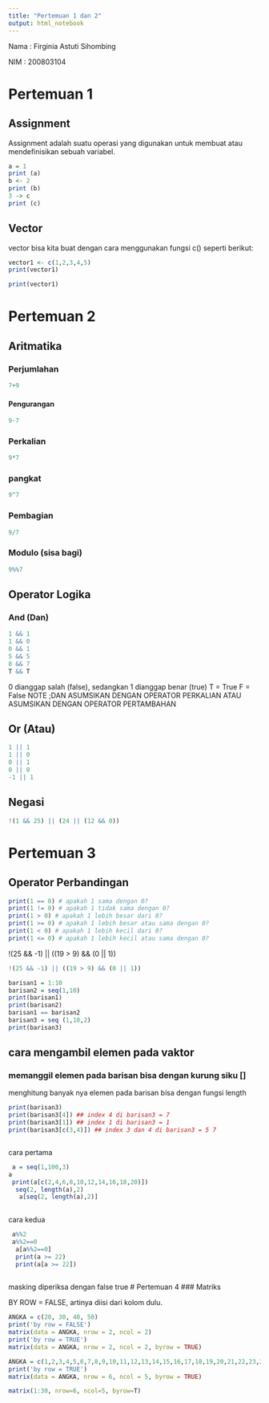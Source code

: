 ---
title: "Pertemuan 1 dan 2"
output: html_notebook
---

Nama : Firginia Astuti Sihombing

NIM : 200803104

# Pertemuan 1

## Assignment

Assignment adalah suatu operasi yang digunakan untuk membuat atau mendefinisikan sebuah variabel.

```{r}
a = 1
print (a)
b <- 2
print (b)
3 -> c
print (c)
```

## Vector

vector bisa kita buat dengan cara menggunakan fungsi c() seperti berikut:

```{r}
vector1 <- c(1,2,3,4,5)
print(vector1)
```

```{r}
print(vector1)
```

# Pertemuan 2

## Aritmatika

### Perjumlahan

```{r}
7+9
```

#### Pengurangan

```{r}
9-7
```

### Perkalian

```{r}
9*7
```

### pangkat

```{r}
9^7
```

### Pembagian

```{r}
9/7
```

### Modulo (sisa bagi)

```{r}
9%%7
```

## Operator Logika

### And (Dan)

```{r}
1 && 1
1 && 0
0 && 1
5 && 5
8 && 7
T && T

```

0 dianggap salah (false), sedangkan 1 dianggap benar (true) T = True F = False NOTE ;DAN ASUMSIKAN DENGAN OPERATOR PERKALIAN ATAU ASUMSIKAN DENGAN OPERATOR PERTAMBAHAN

## Or (Atau)

```{r}
1 || 1
1 || 0
0 || 1
0 || 0
-1 || 1

```

## Negasi

```{r}
!(1 && 25) || (24 || (12 && 0))
```

# Pertemuan 3

## Operator Perbandingan

```{r}
print(1 == 0) # apakah 1 sama dengan 0?
print(1 != 0) # apakah 1 tidak sama dengan 0?
print(1 > 0) # apakah 1 lebih besar dari 0?
print(1 >= 0) # apakah 1 lebih besar atau sama dengan 0?
print(1 < 0) # apakah 1 lebih kecil dari 0?
print(1 <= 0) # apakah 1 lebih kecil atau sama dengan 0?
```

!(25 && -1) \|\| ((19 \> 9) && (0 \|\| 1))

```{r}
!(25 && -1) || ((19 > 9) && (0 || 1))
```

```{r}
barisan1 = 1:10 
barisan2 = seq(1,10)
print(barisan1)
print(barisan2)
barisan1 == barisan2
barisan3 = seq (1,10,2)
print(barisan3)
```

## cara mengambil elemen pada vaktor

### memanggil elemen pada barisan bisa dengan kurung siku []

menghitung banyak nya elemen pada barisan bisa dengan fungsi length

```{r}
print(barisan3)
print(barisan3[4]) ## index 4 di barisan3 = 7
print(barisan3[1]) ## index 1 di barisan3 = 1
print(barisan3[c(3,4)]) ## index 3 dan 4 di barisan3 = 5 7
```

```{r}

```

cara pertama

```{r}
 a = seq(1,100,3)
a
 print(a[c(2,4,6,8,10,12,14,16,18,20)])
  seq(2, length(a),2)
   a[seq(2, length(a),2)]
   
```

cara kedua

```{r}
 a%%2
 a%%2==0
  a[a%%2==0]
  print(a >= 22)
  print(a[a >= 22])
 
```

masking diperiksa dengan false true
# Pertemuan 4
### Matriks

BY ROW = FALSE, artinya diisi dari kolom dulu.

```{r}
ANGKA = c(20, 30, 40, 50)
print('by row = FALSE')
matrix(data = ANGKA, nrow = 2, ncol = 2)
print('by row = TRUE')
matrix(data = ANGKA, nrow = 2, ncol = 2, byrow = TRUE)
```

```{r}
ANGKA = c(1,2,3,4,5,6,7,8,9,10,11,12,13,14,15,16,17,18,19,20,21,22,23,24,25,26,27,28,29,30)
print('by row = TRUE')
matrix(data = ANGKA, nrow = 6, ncol = 5, byrow = TRUE)
```
```{r}
matrix(1:30, nrow=6, ncol=5, byrow=T)

```

